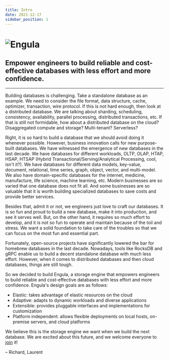 ```yaml
---
title: Intro
date: 2021-12-17
sidebar_position: 1
---
```


# ![Engula](/img/logo-wide.png)

<div style={{textAlign: 'center'}}>
    <h2>Empower engineers to build reliable and cost-effective databases with less effort and more confidence.</h2>
</div>

---

Building databases is challenging.
Take a standalone database as an example.
We need to consider the file format, data structure, cache, optimizer, transaction, wire protocol.
If this is not hard enough, then look at a distributed database.
We are talking about sharding, scheduling, consistency, availability, parallel processing, distributed transactions, etc.
If that is still not formidable, how about a distributed database on the cloud?
Disaggregated compute and storage? Multi-tenant? Serverless?

Right, it is so hard to build a database that we should avoid doing it whenever possible.
However, business innovation calls for new purpose-built databases.
We have witnessed the emergence of new databases in the last decade.
We have databases for different workloads, OLTP, OLAP, HTAP, HSAP, HTSAP (Hybrid Transactional/Serving/Analytical Processing, cool, isn't it?).
We have databases for different data models, key-value, document, relational, time series, graph, object, vector, and multi-model.
We also have domain-specific databases for the internet, medicine, manufacture, life science, machine learning, etc.
Modern businesses are so varied that one database does not fit all.
And some businesses are so valuable that it is worth building specialized databases to save costs and provide better services.

Besides that, admit it or not, we engineers just love to craft our databases.
It is so fun and proud to build a new database, make it into production, and see it serves well.
But, on the other hand, it requires so much effort to develop, and it is not so fun to operate and maintain because of the toil and stress.
We want a solid foundation to take care of the troubles so that we can focus on the most fun and essential part.

Fortunately, open-source projects have significantly lowered the bar for homebrew databases in the last decade.
Nowadays, tools like RocksDB and gRPC enable us to build a decent standalone database with much less effort.
However, when it comes to distributed databases and then cloud databases, things are still tough.

So we decided to build Engula, a storage engine that empowers engineers to build reliable and cost-effective databases with less effort and more confidence.
Engula's design goals are as follows:

- Elastic: takes advantage of elastic resources on the cloud
- Adaptive: adapts to dynamic workloads and diverse applications
- Extensible: provides pluggable interfaces and implementations for customization
- Platform independent: allows flexible deployments on local hosts, on-premise servers, and cloud platforms

We believe this is the storage engine we want when we build the next database.
We are excited about this future, and we welcome everyone to [join](https://github.com/engula/engula) it!

– Richard, Laurent
